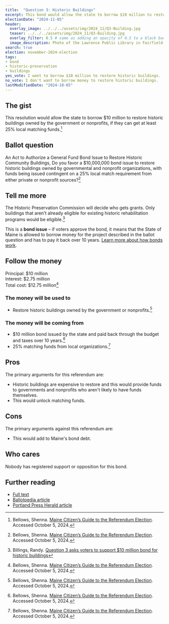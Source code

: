 ```yaml
---
title:  "Question 3: Historic Buildings"
excerpt: This bond would allow the state to borrow $10 million to restore historic buildings owned by the government or nonprofits.
electionDate: "2024-11-05"
header:
  overlay_image: ../../../assets/img/2024_11/Q3-Building.jpg
  teaser: ../../../assets/img/2024_11/Q3-Building.jpg
  overlay_filter: 0.5 # same as adding an opacity of 0.5 to a black background
  image_description: Photo of the Lawrence Public Library in Fairfield, Maine. It is a historic brick building that looks kinds of like a castle.
search: true
election: november-2024-election
tags:
- bond
- historic-preservation
- buildings
yes_vote: I want to borrow $10 million to restore historic buildings.
no_vote: I don't want to borrow money to restore historic buildings.
lastModifiedDate: "2024-10-05"
---
```


## The gist
This resolution would allow the state to borrow $10 million to restore historic buildings owned by the government or nonprofits, if they can get at least 25% local matching funds.[^3]

## Ballot question
An Act to Authorize a General Fund Bond Issue to Restore Historic Community Buildings, Do you favor a $10,000,000 bond issue to restore historic buildings owned by governmental and nonprofit organizations, with funds being issued contingent on a 25% local match requirement from either private or nonprofit sources?[^3]

<YesNoTable yesContent={frontmatter.yes_vote} noContent={frontmatter.no_vote} />

## Tell me more
The Historic Preservation Commission will decide who gets grants. Only buildings that aren't already eligible for existing historic rehabilitation programs would be eligible.[^4]

This is a **bond issue** – if voters approve the bond, it means that the State of Maine is allowed to borrow money for the project described in the ballot question and has to pay it back over 10 years. [Learn more about how bonds work](https://www.maineballot.org/bonds).

## Follow the money
Principal: $10 million<br>
Interest: $2.75 million<br>
Total cost: $12.75 million[^3]

### The money will be used to
* Restore historic buildings owned by the government or nonprofits.[^3]

### The money will be coming from
* $10 million bond issued by the state and paid back through the budget and taxes over 10 years.[^3]
* 25% matching funds from local organizations.[^3]

## Pros
The primary arguments for this referendum are:
* Historic buildings are expensive to restore and this would provide funds to governments and nonprofits who aren't likely to have funds themselves.
* This would unlock matching funds.

## Cons
The primary arguments against this referendum are:
* This would add to Maine's bond debt.

## Who cares
Nobody has registered support or opposition for this bond.

## Further reading
- [Full text](https://legislature.maine.gov/legis/bills/getPDF.asp?paper=HP0568&item=1&snum=131)
- [Ballotpedia article](https://ballotpedia.org/Maine_Question_3,_Historic_Community_Buildings_Bond_Issue_(2024))
- [Portland Press Herald article](https://www.pressherald.com/2024/09/18/question-3-asks-voters-to-support-10-million-bond-for-historic-buildings/)

[^1]: Maine State Legislature. [An Act to Authorize a General Fund Bond Issue to Restore Historic Community Buildings](https://legislature.maine.gov/legis/bills/getPDF.asp?paper=HP0568&item=1&snum=131). Accessed October 5, 2024.
[^2]: Ballotpedia State Desk. [Maine Question 3, Historic Community Buildings Bond Issue (2024)](https://ballotpedia.org/Maine_Question_3,_Historic_Community_Buildings_Bond_Issue_(2024)). Ballotpedia. Accessed October 5, 2024.
[^3]: Bellows, Shenna. [Maine Citizen’s Guide to the Referendum Election](https://www.maine.gov/sos/news/2024/2024%20Citizens%20Guide.pdf). Accessed October 5, 2024.
[^4]: Billings, Randy. [Question 3 asks voters to support $10 million bond for historic buildings](https://www.pressherald.com/2024/09/18/question-3-asks-voters-to-support-10-million-bond-for-historic-buildings/)
